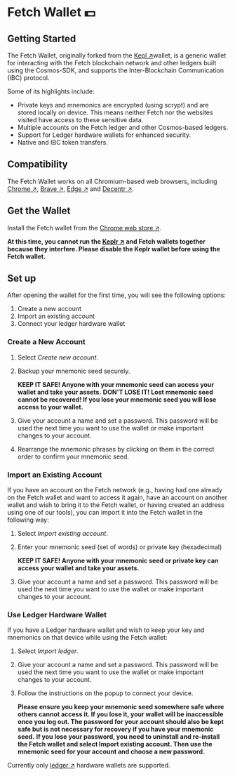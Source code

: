 # Fetch Wallet 💵
## Getting Started

The Fetch Wallet, originally forked from the [Kepl ↗️](https://github.com/chainapsis/keplr-wallet)wallet, is a generic wallet for interacting with the Fetch blockchain network and other ledgers built using the Cosmos-SDK, and supports the Inter-Blockchain Communication (IBC) protocol.

Some of its highlights include:

- Private keys and mnemonics are encrypted (using scrypt) and are stored locally on device. This means neither Fetch nor the websites visited have access to these sensitive data.
- Multiple accounts on the Fetch ledger and other Cosmos-based ledgers.
- Support for Ledger hardware wallets for enhanced security.
- Native and IBC token transfers.

## Compatibility

The Fetch Wallet works on all Chromium-based web browsers, including [Chrome ↗️](https://www.google.com/chrome/), [Brave ↗️](https://brave.com/), [Edge ↗️](https://www.microsoft.com/edge) and [Decentr ↗️](https://decentr.net/).

## Get the Wallet

Install the Fetch wallet from the [Chrome web store ↗️](https://chrome.google.com/webstore/detail/fetchai-network-wallet/ellkdbaphhldpeajbepobaecooaoafpg/related?hl=en-GB).

**At this time, you cannot run the [Keplr ↗️](https://chrome.google.com/webstore/detail/keplr/dmkamcknogkgcdfhhbddcghachkejeap?hl=en) and Fetch wallets together because they interfere. Please disable the Keplr wallet before using the Fetch wallet.**

## Set up

After opening the wallet for the first time, you will see the following options:

1. Create a new account
2. Import an existing account
3. Connect your ledger hardware wallet

### Create a New Account

1. Select _Create new account_.
2. Backup your mnemonic seed securely.

    **KEEP IT SAFE! Anyone with your mnemonic seed can access your wallet and take your assets.**
    **DON'T LOSE IT! Lost mnemonic seed cannot be recovered! If you lose your mnemonic seed you will lose access to your wallet.**

3. Give your account a name and set a password. This password will be used the next time you want to use the wallet or make important changes to your account.
4. Rearrange the mnemonic phrases by clicking on them in the correct order to confirm your mnemonic seed.

### Import an Existing Account

If you have an account on the Fetch network (e.g., having had one already on the Fetch wallet and want to access it again, have an account on another wallet and wish to bring it to the Fetch wallet, or having created an address using one of our tools), you can import it into the Fetch wallet in the following way:

1. Select _Import existing account_.
2. Enter your mnemonic seed (set of words) or private key (hexadecimal)

    **KEEP IT SAFE! Anyone with your mnemonic seed or private key can access your wallet and take your assets.**

3. Give your account a name and set a password. This password will be used the next time you want to use the wallet or make important changes to your account.

### Use Ledger Hardware Wallet

If you have a Ledger hardware wallet and wish to keep your key and mnemonics on that device while using the Fetch wallet:

1. Select _Import ledger_.
2. Give your account a name and set a password. This password will be used the next time you want to use the wallet or make important changes to your account.
3. Follow the instructions on the popup to connect your device.

    **Please ensure you keep your mnemonic seed somewhere safe where others cannot access it. If you lose it, your wallet will be inaccessible once you log out. The password for your account should also be kept safe but is not necessary for recovery if you have your mnemonic seed.**
    **If you lose your password, you need to uninstall and re-install the Fetch wallet and select Import existing account. Then use the mnemonic seed for your account and choose a new password.**

Currently only [ledger ↗️](https://www.ledger.com/) hardware wallets are supported.
